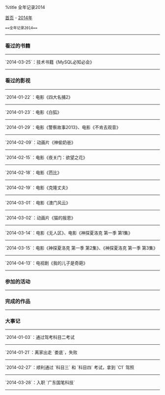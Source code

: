 %title 全年记录2014

[[../../index|首页]] - [[index|2014年]]
 ==全年记录2014==
----
===看过的书籍===
----
`2014-03-25`：技术书籍《MySQL必知必会》
----
===看过的影视===
----
`2014-01-22`：电影《四大名捕2》
----
`2014-01-23`：电影《白狐》
----
`2014-01-29`：电影《警察故事2013》、电影《不肯去观音》
----
`2014-02-09`：动画片《神偷奶爸》
----
`2014-02-15`：电影《夜关门：欲望之花》
----
`2014-02-18`：电影《芭比》
----
`2014-02-19`：电影《克隆丈夫》
----
`2014-03-01`：电影《澳门风云》
----
`2014-03-02`：动画片《猫的报恩》
----
`2014-03-14`：电影《无人区》、电影《神探夏洛克 第一季 第1集》
----
`2014-03-15`：电影《神探夏洛克 第一季 第2集》、《神探夏洛克 第一季 第3集》
----
`2014-04-13`：电视剧《我的儿子是奇葩》
----
===参加的活动===
----
===完成的作品===
----
===大事记===
----
`2014-01-03`：通过驾考科目二考试
----
`2014-01-21`：离家出走 `娄底`，失败
----
`2014-02-27`：顺利通过 `科目三` 和 `科目四` 考试，拿到 `C1` 驾照
----
`2014-03-28`：入职 `广东国笔科技`
----
